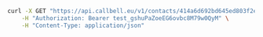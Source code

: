 ```bash
curl -X GET "https://api.callbell.eu/v1/contacts/414a6d692bd645ed803f2e7ce360d4c8/bot" \
    -H "Authorization: Bearer test_gshuPaZoeEG6ovbc8M79w0QyM" \
    -H "Content-Type: application/json"
```
